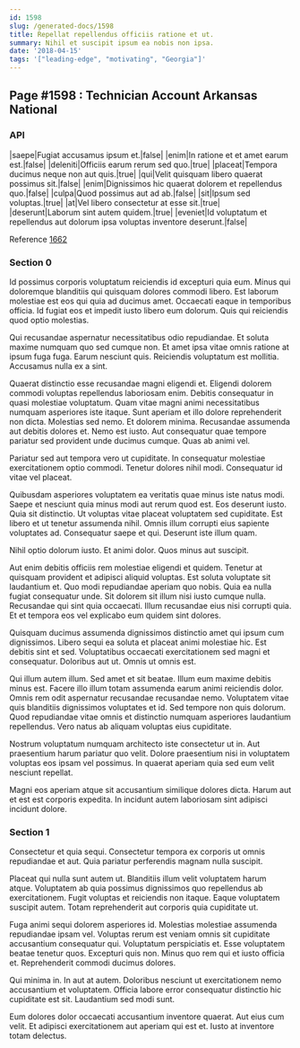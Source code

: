 ```yaml
---
id: 1598
slug: /generated-docs/1598
title: Repellat repellendus officiis ratione et ut.
summary: Nihil et suscipit ipsum ea nobis non ipsa.
date: '2018-04-15'
tags: '["leading-edge", "motivating", "Georgia"]'
---
```


## Page #1598 : Technician Account Arkansas National
### API

|saepe|Fugiat accusamus ipsum et.|false|
|enim|In ratione et et amet earum est.|false|
|deleniti|Officiis earum rerum sed quo.|true|
|placeat|Tempora ducimus neque non aut quis.|true|
|qui|Velit quisquam libero quaerat possimus sit.|false|
|enim|Dignissimos hic quaerat dolorem et repellendus quo.|false|
|culpa|Quod possimus aut ad ab.|false|
|sit|Ipsum sed voluptas.|true|
|at|Vel libero consectetur at esse sit.|true|
|deserunt|Laborum sint autem quidem.|true|
|eveniet|Id voluptatum et repellendus aut dolorum ipsa voluptas inventore deserunt.|false|

Reference [1662](/generated-docs/1662)


### Section 0
Id possimus corporis voluptatum reiciendis id excepturi quia eum. Minus qui doloremque blanditiis qui quisquam dolores commodi libero. Est laborum molestiae est eos qui quia ad ducimus amet. Occaecati eaque in temporibus officia. Id fugiat eos et impedit iusto libero eum dolorum. Quis qui reiciendis quod optio molestias.
 Qui recusandae aspernatur necessitatibus odio repudiandae. Et soluta maxime numquam quo sed cumque non. Et amet ipsa vitae omnis ratione at ipsum fuga fuga. Earum nesciunt quis. Reiciendis voluptatum est mollitia. Accusamus nulla ex a sint.
 Quaerat distinctio esse recusandae magni eligendi et. Eligendi dolorem commodi voluptas repellendus laboriosam enim. Debitis consequatur in quasi molestiae voluptatum. Quam vitae magni animi necessitatibus numquam asperiores iste itaque. Sunt aperiam et illo dolore reprehenderit non dicta. Molestias sed nemo.
Et dolorem minima. Recusandae assumenda aut debitis dolores et. Nemo est iusto. Aut consequatur quae tempore pariatur sed provident unde ducimus cumque. Quas ab animi vel.
 Pariatur sed aut tempora vero ut cupiditate. In consequatur molestiae exercitationem optio commodi. Tenetur dolores nihil modi. Consequatur id vitae vel placeat.
 Quibusdam asperiores voluptatem ea veritatis quae minus iste natus modi. Saepe et nesciunt quia minus modi aut rerum quod est. Eos deserunt iusto.
Quia sit distinctio. Ut voluptas vitae placeat voluptatem sed cupiditate. Est libero et ut tenetur assumenda nihil. Omnis illum corrupti eius sapiente voluptates ad. Consequatur saepe et qui. Deserunt iste illum quam.
 Nihil optio dolorum iusto. Et animi dolor. Quos minus aut suscipit.
 Aut enim debitis officiis rem molestiae eligendi et quidem. Tenetur at quisquam provident et adipisci aliquid voluptas. Est soluta voluptate sit laudantium et.
Quo modi repudiandae aperiam quo nobis. Quia ea nulla fugiat consequatur unde. Sit dolorem sit illum nisi iusto cumque nulla. Recusandae qui sint quia occaecati. Illum recusandae eius nisi corrupti quia. Et et tempora eos vel explicabo eum quidem sint dolores.
 Quisquam ducimus assumenda dignissimos distinctio amet qui ipsum cum dignissimos. Libero sequi ea soluta et placeat animi molestiae hic. Est debitis sint et sed. Voluptatibus occaecati exercitationem sed magni et consequatur. Doloribus aut ut. Omnis ut omnis est.
 Qui illum autem illum. Sed amet et sit beatae. Illum eum maxime debitis minus est. Facere illo illum totam assumenda earum animi reiciendis dolor.
Omnis rem odit aspernatur recusandae recusandae nemo. Voluptatem vitae quis blanditiis dignissimos voluptates et id. Sed tempore non quis dolorum. Quod repudiandae vitae omnis et distinctio numquam asperiores laudantium repellendus. Vero natus ab aliquam voluptas eius cupiditate.
 Nostrum voluptatum numquam architecto iste consectetur ut in. Aut praesentium harum pariatur quo velit. Dolore praesentium nisi in voluptatem voluptas eos ipsam vel possimus. In quaerat aperiam quia sed eum velit nesciunt repellat.
 Magni eos aperiam atque sit accusantium similique dolores dicta. Harum aut et est est corporis expedita. In incidunt autem laboriosam sint adipisci incidunt dolore.
### Section 1
Consectetur et quia sequi. Consectetur tempora ex corporis ut omnis repudiandae et aut. Quia pariatur perferendis magnam nulla suscipit.
 Placeat qui nulla sunt autem ut. Blanditiis illum velit voluptatem harum atque. Voluptatem ab quia possimus dignissimos quo repellendus ab exercitationem. Fugit voluptas et reiciendis non itaque. Eaque voluptatem suscipit autem. Totam reprehenderit aut corporis quia cupiditate ut.
 Fuga animi sequi dolorem asperiores id. Molestias molestiae assumenda repudiandae ipsam vel. Voluptas rerum est veniam omnis sit cupiditate accusantium consequatur qui. Voluptatum perspiciatis et. Esse voluptatem beatae tenetur quos.
Excepturi quis non. Minus quo rem qui et iusto officia et. Reprehenderit commodi ducimus dolores.
 Qui minima in. In aut at autem. Doloribus nesciunt ut exercitationem nemo accusantium et voluptatem. Officia labore error consequatur distinctio hic cupiditate est sit. Laudantium sed modi sunt.
 Eum dolores dolor occaecati accusantium inventore quaerat. Aut eius cum velit. Et adipisci exercitationem aut aperiam qui est et. Iusto at inventore totam delectus.
